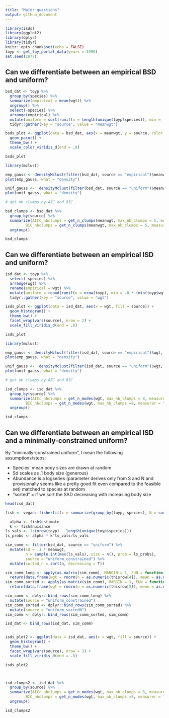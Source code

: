 ```yaml
---
title: "Major questions"
output: github_document
---
```


```r
library(isds)
library(ggplot2)
library(dplyr)
library(tidyr)
knitr::opts_chunk$set(echo = FALSE)
toyp <- get_toy_portal_data(years = 1990)
set.seed(1977)
```

## Can we differentiate between an empirical BSD and uniform?

```r

bsd_dat <- toyp %>%
  group_by(species) %>%
  summarize(empirical = mean(wgt)) %>%
  ungroup() %>%
  select(-species) %>%
  arrange(empirical) %>%
  mutate(uniform = sort(runif(n = length(unique(toyp$species)), min = .8 * (min(toyp$wgt)), max = 1.2 * (max(toyp$wgt))))) %>%
  tidyr::gather(key = "source", value = "meanwgt")

bsds_plot <- ggplot(data = bsd_dat, aes(x = meanwgt, y = source, color = source)) +
  geom_point() +
  theme_bw() +
  scale_color_viridis_d(end = .8)

bsds_plot
```

```r
library(mclust)

emp_gauss <- densityMclust(filter(bsd_dat, source == "empirical")$meanwgt, G =  1:5, modelNames = c("V"))
plot(emp_gauss, what = "density")

unif_gauss <-  densityMclust(filter(bsd_dat, source == "uniform")$meanwgt, G =  1:5, modelNames = c("V"))
plot(unif_gauss, what = "density")

# get nb clumps by AIC and BIC

bsd_clumps <- bsd_dat %>%
  group_by(source) %>%
  summarize(AICc_nbclumps = get_n_clumps(meanwgt, max_nb_clumps = 5, measurer = "aicc"),
         BIC_nbclumps = get_n_clumps(meanwgt, max_nb_clumps = 5, measurer = "bic")) %>%
  ungroup()

bsd_clumps

```


## Can we differentiate between an empirical ISD and uniform?

```r

isd_dat <- toyp %>%
  select(-species) %>%
  arrange(wgt) %>%
  rename(empirical = wgt) %>%
  mutate(uniform = round(runif(n = nrow(toyp), min = .8 * (min(toyp$wgt)), max = 1.2 * (max(toyp$wgt))))) %>%
  tidyr::gather(key = "source", value = "wgt")

isds_plot <- ggplot(data = isd_dat, aes(x = wgt, fill = source)) +
  geom_histogram() +
  theme_bw() +
  facet_wrap(vars(source), nrow = 2) +
  scale_fill_viridis_d(end = .8)

isds_plot
```


```r
library(mclust)

emp_gauss <- densityMclust(filter(isd_dat, source == "empirical")$wgt, G =  1:8, modelNames = c("V"))
plot(emp_gauss, what = "density")

unif_gauss <-  densityMclust(filter(isd_dat, source == "uniform")$wgt, G =  1:8, modelNames = c("V"))
plot(unif_gauss, what = "density")

# get nb clumps by AIC and BIC

isd_clumps <- isd_dat %>%
  group_by(source) %>%
  summarize(AICc_nbclumps = get_n_modes(wgt, max_nb_clumps = 8, measurer = "aicc"),
         BIC_nbclumps = get_n_modes(wgt, max_nb_clumps =8, measurer = "bic")) %>%
  ungroup()

isd_clumps

```
## Can we differentiate between an empirical ISD and a minimally-constrained uniform?

By "minimally-constrained uniform", I mean the following assumptions/steps:

* Species' mean body sizes are drawn at random
* Sd scales as .1 body size (generous)
* Abundance is a logseries (parameter derives only from S and N and provisionally seems like a pretty good fit even compared to the feasible set) matched to species at random
* "sorted" = if we sort the SAD decreasing with increasing body size

```r

head(isd_dat)

fish <- vegan::fisherfit(x = summarize(group_by(toyp, species), N = sum(n()))$N)

  alpha <- fish$estimate
  k <- fish$nuisance
ls_vals <- 1:(nrow(toyp) - length(unique(toyp$species)))
ls_probs <- alpha * k^ls_vals/ls_vals

sim_comm <- filter(bsd_dat, source == "uniform") %>%
  mutate(sd = .1 * meanwgt,
         n = sample.int(max(ls_vals), size = n(), prob = ls_probs),
         source = "uniform_constrained") %>%
  mutate(sorted_n = sort(n, decreasing = T))

sim_comm_long <- apply(as.matrix(sim_comm), MARGIN = 1, FUN = function(thisrow) 
  return(data.frame(wgt = rnorm(n = as.numeric(thisrow[4]), mean = as.numeric(thisrow[2]), sd = as.numeric(thisrow[3])))))
sim_comm_sorted <- apply(as.matrix(sim_comm), MARGIN = 1, FUN = function(thisrow) 
  return(data.frame(wgt = rnorm(n = as.numeric(thisrow[5]), mean = as.numeric(thisrow[2]), sd = as.numeric(thisrow[3])))))

sim_comm <- dplyr::bind_rows(sim_comm_long) %>%
  mutate(source = "uniform_constrained") 
sim_comm_sorted <- dplyr::bind_rows(sim_comm_sorted) %>%
  mutate(source = "uniform_sortedN")
sim_comm <- dplyr::bind_rows(sim_comm_sorted, sim_comm)

isd_dat <- bind_rows(isd_dat, sim_comm)


isds_plot2 <- ggplot(data = isd_dat, aes(x = wgt, fill = source)) +
  geom_histogram() +
  theme_bw() +
  facet_wrap(vars(source), nrow = 3) +
  scale_fill_viridis_d(end = .8)

isds_plot2



isd_clumps2 <- isd_dat %>%
  group_by(source) %>%
  summarize(AICc_nbclumps = get_n_modes(wgt, max_nb_clumps = 8, measurer = "aicc"),
         BIC_nbclumps = get_n_modes(wgt, max_nb_clumps =8, measurer = "bic")) %>%
  ungroup()

isd_clumps2
```


